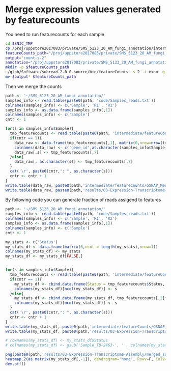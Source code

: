 # Merge expression values generated by featurecounts  
You need to run featurecounts for each sample  
```bash
cd $SNIC_TMP
cp /proj/uppstore2017083/private/SMS_5123_20_AM_fungi_annotation/intermediate/XenofilteR_GSNAP_assembly1/Sample_TB-2463-31A/Filtered_bams_AM_Fungi/Sample_TB-2463-31A_Filtered.bam $SNIC_TMP
featureCounts_path="/proj/uppstore2017083/private/SMS_5123_20_AM_fungi_annotation/intermediate/featureCounts/GSNAP_XenofilteR_assembly1//Sample_TB-2463-31A"
output="count-s-2"
annotation="/proj/uppstore2017083/private/SMS_5123_20_AM_fungi_annotation/data/meta_data/annotation_1/annotation_funannotate.gtf"
mkdir -p $featureCounts_path
~/glob/Software/subread-2.0.0-source/bin/featureCounts -s 2 -t exon -g gene_id -F GTF -C -T 20 -p -B -Q 20 -o $output -a $annotation Sample_TB-2463-31A_Filtered.bam 
mv $output* $featureCounts_path
```

Then we merge the counts  
```r
path <- '~/SMS_5123_20_AM_fungi_annotation/'
samples_info <- read.table(paste0(path, 'code/Samples_reads.txt'))
colnames(samples_info) <- c('Sample', 'R1', 'R2')
samples_info <- as.data.frame(samples_info[,1])
colnames(samples_info) <- c('Sample')
cntr <- 1

for(s in samples_info$Sample){
  tmp_featurecounts <- read.table(paste0(path, 'intermediate/featureCounts/GSNAP_Merged_XenofilteR_assembly1/',s,'/count-s-2'), header = T, skip = 1)
  if(cntr == 1){
    data_raw <- data.frame(tmp_featurecounts[,1], matrix(0,nrow=nrow(tmp_featurecounts), ncol=nrow(samples_info), byrow = T))
    colnames(data_raw) <- c('gene_id',as.character(samples_info$Sample))
    data_raw[,s] <- tmp_featurecounts[,7]
  }else{
    data_raw[, as.character(s)] <- tmp_featurecounts[,7]
  }
  cat('\r', paste0(cntr,": ", as.character(s)))
  cntr <- cntr + 1
}
write.table(data_raw, paste0(path,'intermediate/featureCounts/GSNAP_Merged_XenofilteR_assembly1/merged_gene_counts.txt'), col.names = T, row.names = F, quote = F, sep = '\t')
write.table(data_raw, paste0(path,'results/03-Expression-Transcriptome-Assembly/merged_gene_counts.txt'), col.names = T, row.names = F, quote = F, sep = '\t')
```

By following code you can generate fraction of reads assigend to features  
```r
path <- '~/SMS_5123_20_AM_fungi_annotation/'
samples_info <- read.table(paste0(path, 'code/Samples_reads.txt'))
colnames(samples_info) <- c('Sample', 'R1', 'R2')
samples_info <- as.data.frame(samples_info[,1])
colnames(samples_info) <- c('Sample')
cntr <- 1

my_stats <- c('Status')
my_stats_df <- data.frame(matrix(0,ncol = length(my_stats),nrow=1))     
colnames(my_stats_df) <- my_stats
my_stats_df <- my_stats_df[FALSE,]


for(s in samples_info$Sample){
  tmp_featurecounts <- read.table(paste0(path, 'intermediate/featureCounts/GSNAP_Merged_XenofilteR_assembly1/',s,'/count-s-2.summary'), header = T)
  if(cntr == 1){
    my_stats_df <- cbind.data.frame(Status = tmp_featurecounts$Status, tmp_featurecounts[,2]*100/colSums(as.matrix(tmp_featurecounts[,2])))
    colnames(my_stats_df)[ncol(my_stats_df)] <- s
  }else{
    my_stats_df <- cbind.data.frame(my_stats_df, tmp_featurecounts[,2]*100/colSums(as.matrix(tmp_featurecounts[,2])))
    colnames(my_stats_df)[ncol(my_stats_df)] <- s
  }
  cat('\r', paste0(cntr,": ", as.character(s)))
  cntr <- cntr + 1
}
write.table(my_stats_df, paste0(path,'intermediate/featureCounts/GSNAP_Merged_XenofilteR_assembly1/merged_summary.txt'), col.names = T, row.names = F, quote = F, sep = '\t')
write.table(my_stats_df, paste0(path,'results/03-Expression-Transcriptome-Assembly/merged_summary.txt'), col.names = T, row.names = F, quote = F, sep = '\t')

# rownames(my_stats_df) <- my_stats_df$Status
# colnames(my_stats_df) <- gsub('Sample_TB-2463-', '', colnames(my_stats_df))

png(paste0(path,'results/03-Expression-Transcriptome-Assembly/merged_summary.png'), width = 2000, height = 2000, res = 200)
heatmap.2(as.matrix(my_stats_df[,-1]), dendrogram='none', Rowv=F, Colv=F, scale="none", density.info="none", trace="none", key=TRUE, keysize=1.2, cexCol=1, margins=c(5,15), main="Features summary")
dev.off()
```
